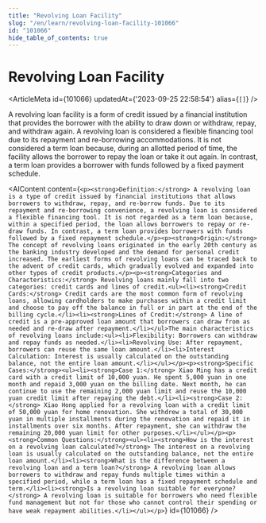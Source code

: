 ```yaml
---
title: "Revolving Loan Facility"
slug: "/en/learn/revolving-loan-facility-101066"
id: "101066"
hide_table_of_contents: true
---
```



# Revolving Loan Facility

<ArticleMeta id={101066} updatedAt={'2023-09-25 22:58:54'} alias={`[]`} />
<div className='border-solid border-b border-t-0 my-4 border-[var(--ifm-color-gray-300)]' />

A revolving loan facility is a form of credit issued by a financial institution that provides the borrower with the ability to draw down or withdraw, repay, and withdraw again. A revolving loan is considered a flexible financing tool due to its repayment and re-borrowing accommodations. It is not considered a term loan because, during an allotted period of time, the facility allows the borrower to repay the loan or take it out again. In contrast, a term loan provides a borrower with funds followed by a fixed payment schedule.

<AIContent content={`<p><strong>Definition:</strong> A revolving loan is a type of credit issued by financial institutions that allows borrowers to withdraw, repay, and re-borrow funds. Due to its repayment and re-borrowing convenience, a revolving loan is considered a flexible financing tool. It is not regarded as a term loan because, within a specified period, the loan allows borrowers to repay or re-draw funds. In contrast, a term loan provides borrowers with funds followed by a fixed repayment schedule.</p><p><strong>Origin:</strong> The concept of revolving loans originated in the early 20th century as the banking industry developed and the demand for personal credit increased. The earliest forms of revolving loans can be traced back to the advent of credit cards, which gradually evolved and expanded into other types of credit products.</p><p><strong>Categories and Characteristics:</strong> Revolving loans mainly fall into two categories: credit cards and lines of credit.<ul><li><strong>Credit Cards:</strong> Credit cards are the most common form of revolving loans, allowing cardholders to make purchases within a credit limit and choose to pay off the balance in full or in part at the end of the billing cycle.</li><li><strong>Lines of Credit:</strong> A line of credit is a pre-approved loan amount that borrowers can draw from as needed and re-draw after repayment.</li></ul>The main characteristics of revolving loans include:<ul><li>Flexibility: Borrowers can withdraw and repay funds as needed.</li><li>Revolving Use: After repayment, borrowers can reuse the same loan amount.</li><li>Interest Calculation: Interest is usually calculated on the outstanding balance, not the entire loan amount.</li></ul></p><p><strong>Specific Cases:</strong><ul><li><strong>Case 1:</strong> Xiao Ming has a credit card with a credit limit of 10,000 yuan. He spent 5,000 yuan in one month and repaid 3,000 yuan on the billing date. Next month, he can continue to use the remaining 2,000 yuan limit and reuse the 10,000 yuan credit limit after repaying the debt.</li><li><strong>Case 2:</strong> Xiao Hong applied for a revolving loan with a credit limit of 50,000 yuan for home renovation. She withdrew a total of 30,000 yuan in multiple installments during the renovation and repaid it in installments over six months. After repayment, she can withdraw the remaining 20,000 yuan limit for other purposes.</li></ul></p><p><strong>Common Questions:</strong><ul><li><strong>How is the interest on a revolving loan calculated?</strong> The interest on a revolving loan is usually calculated on the outstanding balance, not the entire loan amount.</li><li><strong>What is the difference between a revolving loan and a term loan?</strong> A revolving loan allows borrowers to withdraw and repay funds multiple times within a specified period, while a term loan has a fixed repayment schedule and term.</li><li><strong>Is a revolving loan suitable for everyone?</strong> A revolving loan is suitable for borrowers who need flexible fund management but not for those who cannot control their spending or have weak repayment abilities.</li></ul></p>`} id={101066} />
